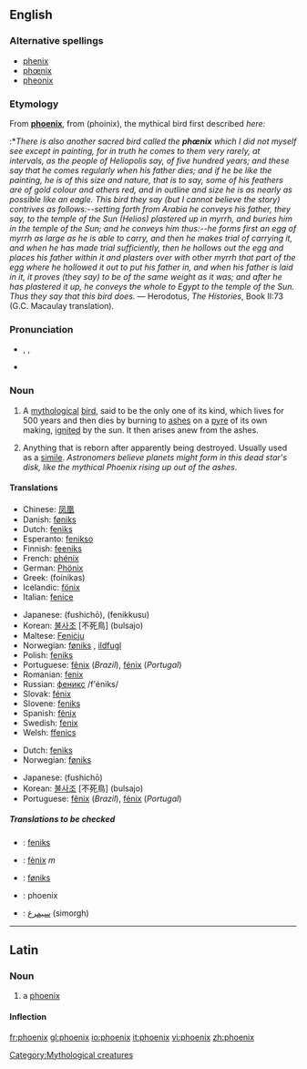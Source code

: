 {{see|Phoenix}}
==English==
{{wikipedia}}

===Alternative spellings===
*[[phenix]]
*[[phœnix]]
*[[pheonix]]

===Etymology===
From {{L.}} '''[[phoenix#Latin|phoenix]]''', from {{AGr.}} '''{{polytonic|[[φοῖνιξ]]}}''' (phoinix), the mythical bird first described ''here:''
:*''There is also another sacred bird called the '''phœnix''' which I did not myself see except in painting, for in truth he comes to them very rarely, at intervals, as the people of Heliopolis say, of five hundred years; and these say that he comes regularly when his father dies; and if he be like the painting, he is of this size and nature, that is to say, some of his feathers are of gold colour and others red, and in outline and size he is as nearly as possible like an eagle. This bird they say (but I cannot believe the story) contrives as follows:--setting forth from Arabia he conveys his father, they say, to the temple of the Sun (Helios) plastered up in myrrh, and buries him in the temple of the Sun; and he conveys him thus:--he forms first an egg of myrrh as large as he is able to carry, and then he makes trial of carrying it, and when he has made trial sufficiently, then he hollows out the egg and places his father within it and plasters over with other myrrh that part of the egg where he hollowed it out to put his father in, and when his father is laid in it, it proves (they say) to be of the same weight as it was; and after he has plastered it up, he conveys the whole to Egypt to the temple of the Sun. Thus they say that this bird does.'' — Herodotus, ''The Histories'', Book II:73 (G.C. Macaulay translation).

===Pronunciation===
*{{enPR|fē'nĭks}}, {{IPA|/ˈfiːnɪks/}}, {{SAMPA|/"fi:nIks/}}
*{{rhymes|iːnɪks}}

===Noun===
{{en-noun|es}}

# {{mythology}} A [[mythological]] [[bird]], said to be the only one of its kind, which lives for 500 years and then dies by burning to [[ash]]es on a [[pyre]] of its own making, [[ignite]]d by the sun.  It then arises anew from the ashes.
# {{figuratively}} Anything that is reborn after apparently being destroyed. Usually used as a [[simile]]. ''Astronomers believe planets might form in this dead star's disk, like the mythical Phoenix rising up out of the ashes.''

====Translations====
{{trans-top|mythological bird}}
*Chinese: [[凤凰]]
*Danish: [[føniks]] {{c}}
*Dutch: [[feniks]] {{m}}
*Esperanto: [[fenikso]]
*Finnish: [[feeniks]]
*French: [[phénix]] {{m}}
*German: [[Phönix]]
*Greek: {{t|el|φοίνικας|m|}} (foínikas)
*Icelandic: [[fönix]]
*Italian: [[fenice]] {{f}}
{{trans-mid}}
*Japanese: {{JAchar|[[不死鳥]]}} (fushichō), {{JAchar|[[フェニックス]]}} (fenikkusu)
*Korean: [[불사조]] [不死鳥] (bulsajo)
*Maltese: [[Feniċju]]
*Norwegian: [[føniks]] {{m}}, [[ildfugl]] {{m}}
*Polish: [[feniks]] {{m}}
*Portuguese: [[fênix]] {{f}} (''Brazil''), [[fénix]] {{f}} (''Portugal'')
*Romanian: [[fenix]] {{m}}
*Russian: [[феникс]] /f'éniks/ {{m}}
*Slovak: [[fénix#Slovak|fénix]] {{m}}
*Slovene: [[feniks]] {{m}}
*Spanish: [[fénix]] {{m}}
*Swedish: [[fenix]] {{c}}
*Welsh: [[ffenics]] {{m}}
{{trans-bottom}}

{{trans-top|anything reborn after apparently being destroyed}}
*Dutch: [[feniks]] {{m}}
*Norwegian: [[føniks]] {{m}}
{{trans-mid}}
*Japanese: {{JAchar|[[不死鳥]]}} (fushichō)
*Korean: [[불사조]] [不死鳥] (bulsajo)
*Portuguese: [[fênix]] {{f}} (''Brazil''), [[fénix]] {{f}} (''Portugal'')
{{trans-bottom}}

=====Translations to be checked=====
{{checktrans}}
{{trans-top|Translations to be checked}}
*{{ttbc|Afrikaans}}: [[feniks]]
*{{ttbc|Catalan}}: [[fènix]] ''m''
*{{ttbc|Faroese}}: [[føniks]]
{{trans-mid}}
*{{ttbc|Indonesian}}: phoenix
*{{ttbc|Persian}}: [[سیمرغ]] (simorgh)
{{trans-bottom}}

[[Category:Mythological creatures]]

----

==Latin==

===Noun===
{{la-noun|phoenīx|phoenicis|phoenīcis|f|third}}

# a [[phoenix]]

====Inflection====
{{ladecl3par}}
{{la-decl-3rd-PAR|F|phoenīx|phoenīc}}

[[fr:phoenix]]
[[gl:phoenix]]
[[io:phoenix]]
[[it:phoenix]]
[[vi:phoenix]]
[[zh:phoenix]]